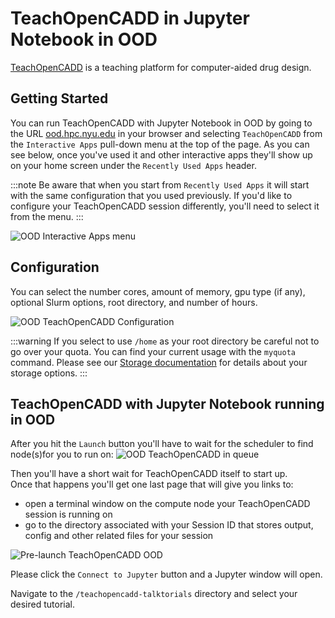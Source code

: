 # TeachOpenCADD in Jupyter Notebook in OOD

[TeachOpenCADD](https://projects.volkamerlab.org/teachopencadd/index.html) is a teaching platform for computer-aided drug design.

## Getting Started
You can run TeachOpenCADD with Jupyter Notebook in OOD by going to the URL [ood.hpc.nyu.edu](http://ood.hpc.nyu.edu) in your browser and selecting `TeachOpenCADD` from the `Interactive Apps` pull-down menu at the top of the page.  As you can see below, once you've used it and other interactive apps they'll show up on your home screen under the `Recently Used Apps` header.

:::note
Be aware that when you start from `Recently Used Apps` it will start with the same configuration that you used previously.  If you'd like to configure your TeachOpenCADD session differently, you'll need to select it from the menu.
:::

![OOD Interactive Apps menu](./static/ood_interactive_apps_teachopencadd.png)

## Configuration

You can select the number cores, amount of memory, gpu type (if any), optional Slurm options, root directory, and number of hours.

![OOD TeachOpenCADD Configuration](./static/ood_teachopencadd_config.png)

:::warning
If you select to use `/home` as your root directory be careful not to go over your quota.  You can find your current usage with the `myquota` command.  Please see our [Storage documentation](../03_storage/01_intro_and_data_management.mdx) for details about your storage options.
:::

## TeachOpenCADD with Jupyter Notebook running in OOD

After you hit the `Launch` button you'll have to wait for the scheduler to find node(s)for you to run on:
![OOD TeachOpenCADD in queue](./static/ood_teachopencadd_in_queue.png)

Then you'll have a short wait for TeachOpenCADD itself to start up.<br />
Once that happens you'll get one last page that will give you links to:
-   open a terminal window on the compute node your TeachOpenCADD session is running on
-   go to the directory associated with your Session ID that stores output, config and other related files for your session

![Pre-launch TeachOpenCADD OOD](./static/ood_teachopencadd_prelaunch.png)

Please click the `Connect to Jupyter` button and a Jupyter window will open.

Navigate to the `/teachopencadd-talktorials` directory and select your desired tutorial.
